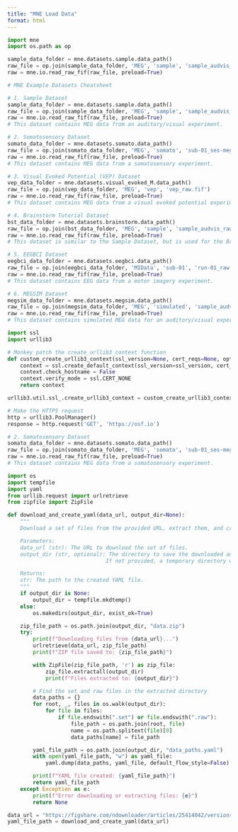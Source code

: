 ```yaml
---
title: "MNE Load Data"
format: html
---
```


```python

import mne
import os.path as op

sample_data_folder = mne.datasets.sample.data_path()
raw_file = op.join(sample_data_folder, 'MEG', 'sample', 'sample_audvis_raw.fif')
raw = mne.io.read_raw_fif(raw_file, preload=True)
```

```python

# MNE Example Datasets Cheatsheet

# 1. Sample Dataset
sample_data_folder = mne.datasets.sample.data_path()
raw_file = op.join(sample_data_folder, 'MEG', 'sample', 'sample_audvis_raw.fif')
raw = mne.io.read_raw_fif(raw_file, preload=True)
# This dataset contains MEG data from an auditory/visual experiment.

# 2. Somatosensory Dataset
somato_data_folder = mne.datasets.somato.data_path()
raw_file = op.join(somato_data_folder, 'MEG', 'somato', 'sub-01_ses-meg_task-motor_run-01_meg.fif')
raw = mne.io.read_raw_fif(raw_file, preload=True)
# This dataset contains MEG data from a somatosensory experiment.

# 3. Visual Evoked Potential (VEP) Dataset
vep_data_folder = mne.datasets.visual_evoked_M.data_path()
raw_file = op.join(vep_data_folder, 'MEG', 'vep', 'vep_raw.fif')
raw = mne.io.read_raw_fif(raw_file, preload=True)
# This dataset contains MEG data from a visual evoked potential experiment.

# 4. Brainstorm Tutorial Dataset
bst_data_folder = mne.datasets.brainstorm.data_path()
raw_file = op.join(bst_data_folder, 'MEG', 'sample', 'sample_audvis_raw.fif')
raw = mne.io.read_raw_fif(raw_file, preload=True)
# This dataset is similar to the Sample Dataset, but is used for the Brainstorm tutorial.

# 5. EEGBCI Dataset
eegbci_data_folder = mne.datasets.eegbci.data_path()
raw_file = op.join(eegbci_data_folder, 'MIData', 'sub-01', 'run-01_raw.fif')
raw = mne.io.read_raw_fif(raw_file, preload=True)
# This dataset contains EEG data from a motor imagery experiment.

# 6. MEGSIM Dataset
megsim_data_folder = mne.datasets.megsim.data_path()
raw_file = op.join(megsim_data_folder, 'MEG', 'simulated', 'sample_audvis_raw.fif')
raw = mne.io.read_raw_fif(raw_file, preload=True)
# This dataset contains simulated MEG data for an auditory/visual experiment.

```

```python

import ssl
import urllib3

# Monkey patch the create_urllib3_context function
def custom_create_urllib3_context(ssl_version=None, cert_reqs=None, options=None, ciphers=None):
    context = ssl.create_default_context(ssl_version=ssl_version, cert_reqs=cert_reqs, options=options, ciphers=ciphers)
    context.check_hostname = False
    context.verify_mode = ssl.CERT_NONE
    return context

urllib3.util.ssl_.create_urllib3_context = custom_create_urllib3_context

# Make the HTTPS request
http = urllib3.PoolManager()
response = http.request('GET', 'https://osf.io')

# 2. Somatosensory Dataset
somato_data_folder = mne.datasets.somato.data_path()
raw_file = op.join(somato_data_folder, 'MEG', 'somato', 'sub-01_ses-meg_task-motor_run-01_meg.fif')
raw = mne.io.read_raw_fif(raw_file, preload=True)
# This dataset contains MEG data from a somatosensory experiment.

```

```python
import os
import tempfile
import yaml
from urllib.request import urlretrieve
from zipfile import ZipFile

def download_and_create_yaml(data_url, output_dir=None):
    """
    Download a set of files from the provided URL, extract them, and create a YAML file with the file paths.

    Parameters:
    data_url (str): The URL to download the set of files.
    output_dir (str, optional): The directory to save the downloaded and extracted files, and the YAML file.
                               If not provided, a temporary directory will be used.

    Returns:
    str: The path to the created YAML file.
    """
    if output_dir is None:
        output_dir = tempfile.mkdtemp()
    else:
        os.makedirs(output_dir, exist_ok=True)

    zip_file_path = os.path.join(output_dir, "data.zip")
    try:
        print(f"Downloading files from {data_url}...")
        urlretrieve(data_url, zip_file_path)
        print(f"ZIP file saved to: {zip_file_path}")

        with ZipFile(zip_file_path, 'r') as zip_file:
            zip_file.extractall(output_dir)
            print(f"Files extracted to: {output_dir}")

        # Find the set and raw files in the extracted directory
        data_paths = {}
        for root, _, files in os.walk(output_dir):
            for file in files:
                if file.endswith(".set") or file.endswith(".raw"):
                    file_path = os.path.join(root, file)
                    name = os.path.splitext(file)[0]
                    data_paths[name] = file_path

        yaml_file_path = os.path.join(output_dir, "data_paths.yaml")
        with open(yaml_file_path, "w") as yaml_file:
            yaml.dump(data_paths, yaml_file, default_flow_style=False)

        print(f"YAML file created: {yaml_file_path}")
        return yaml_file_path
    except Exception as e:
        print(f"Error downloading or extracting files: {e}")
        return None

data_url = "https://figshare.com/ndownloader/articles/25414042/versions/1"
yaml_file_path = download_and_create_yaml(data_url)


```